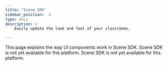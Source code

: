 ```yaml
---
title: "Scene SDK"
sidebar_position:  2
type: docs
description: >
    Easily update the look and feel of your classrooms.

---
```




<PlatformWrapper notAllowed="ios">
<PlatformWrapper notAllowed="android">
This page explains the way UI components work in Scene SDK.
</PlatformWrapper>
</PlatformWrapper>

<PlatformWrapper platform="android">
Scene SDK is not yet available for this platform.
</PlatformWrapper>

<PlatformWrapper platform="ios">
Scene SDK is not yet available for this platform.
</PlatformWrapper>

<CustomizeUISceneSDK />